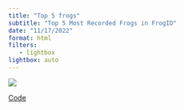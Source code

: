 ```yaml
---
title: "Top 5 frogs"
subtitle: "Top 5 Most Recorded Frogs in FrogID"
date: "11/17/2022"
format: html
filters:
   - lightbox
lightbox: auto
---
```


![](frogs_top5.png)

:::{.column-margin}

[Code](https://github.com/AtlasOfLivingAustralia/science/blob/main/comms/2022-11-09_frogid-bump-chart/frog-bump-chart.qmd)

:::

